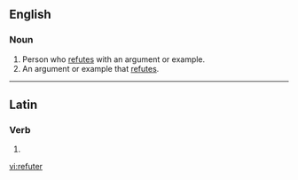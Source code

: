 ==English==

===Noun===
{{en-noun}}

# Person who [[refute]]s with an argument or example.
# An argument or example that [[refute]]s.

----

==Latin==

===Verb===
{{la-verb-form|refūter}}

# {{conjugation of|refuto|refūtō|1|s|pres|pass|sub|lang=la}}
{{count page|[[Wiktionary:Page count]]}}

[[vi:refuter]]